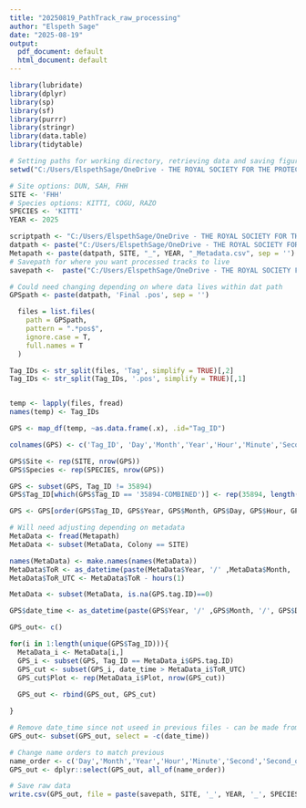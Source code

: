 ```yaml
---
title: "20250819_PathTrack_raw_processing"
author: "Elspeth Sage"
date: "2025-08-19"
output:
  pdf_document: default
  html_document: default
---
```


```r
library(lubridate)
library(dplyr)
library(sp)
library(sf)
library(purrr)
library(stringr)
library(data.table)
library(tidytable)
```

```r
# Setting paths for working directory, retrieving data and saving figures and outputs - CHANGE TO SUIT YOU
setwd("C:/Users/ElspethSage/OneDrive - THE ROYAL SOCIETY FOR THE PROTECTION OF BIRDS/Documents/BRAIDS/WORKING")

# Site options: DUN, SAH, FHH
SITE <- 'FHH'
# Species options: KITTI, COGU, RAZO
SPECIES <- 'KITTI'
YEAR <- 2025

```

```R

scriptpath <- "C:/Users/ElspethSage/OneDrive - THE ROYAL SOCIETY FOR THE PROTECTION OF BIRDS/Documents/BRAIDS/WORKING/Scripts/Preprocessing/"
datpath <- paste("C:/Users/ElspethSage/OneDrive - THE ROYAL SOCIETY FOR THE PROTECTION OF BIRDS/Documents/BRAIDS/WORKING/Data/Tracks_unprocessed/", YEAR, "_", SPECIES, "_", SITE, "/", sep = '')
Metapath <- paste(datpath, SITE, "_", YEAR, "_Metadata.csv", sep = '')
# Savepath for where you want processed tracks to live
savepath <-  paste("C:/Users/ElspethSage/OneDrive - THE ROYAL SOCIETY FOR THE PROTECTION OF BIRDS/Documents/BRAIDS/WORKING/Data/Tracks_processed/", SPECIES, "/", sep = '')

```



```r
# Could need changing depending on where data lives within dat path
GPSpath <- paste(datpath, 'Final .pos', sep = '')
```


```R
  files = list.files(
    path = GPSpath,
    pattern = ".*pos$",
    ignore.case = T,
    full.names = T
  )

Tag_IDs <- str_split(files, 'Tag', simplify = TRUE)[,2]
Tag_IDs <- str_split(Tag_IDs, '.pos', simplify = TRUE)[,1]


temp <- lapply(files, fread)
names(temp) <- Tag_IDs

GPS <- map_df(temp, ~as.data.frame(.x), .id="Tag_ID")

colnames(GPS) <- c('Tag_ID', 'Day','Month','Year','Hour','Minute','Second','Second_of_day','Satellites','Lat','Long','Altitude_GPS','Clock_offset','Accuracy','Battery')

GPS$Site <- rep(SITE, nrow(GPS))
GPS$Species <- rep(SPECIES, nrow(GPS))

```

```R

GPS <- subset(GPS, Tag_ID != 35894)
GPS$Tag_ID[which(GPS$Tag_ID == '35894-COMBINED')] <- rep(35894, length(GPS$Tag_ID[which(GPS$Tag_ID == '35894-COMBINED')]))

```

```R

GPS <- GPS[order(GPS$Tag_ID, GPS$Year, GPS$Month, GPS$Day, GPS$Hour, GPS$Second),]
```

```R
# Will need adjusting depending on metadata 
MetaData <- fread(Metapath)
MetaData <- subset(MetaData, Colony == SITE)

names(MetaData) <- make.names(names(MetaData))
MetaData$ToR <- as_datetime(paste(MetaData$Year, '/' ,MetaData$Month, '/', MetaData$Day, '/', MetaData$Time.of.realease))
MetaData$ToR_UTC <- MetaData$ToR - hours(1)

MetaData <- subset(MetaData, is.na(GPS.tag.ID)==0)

```

```R
GPS$date_time <- as_datetime(paste(GPS$Year, '/' ,GPS$Month, '/', GPS$Day, '/', GPS$Hour, ':', GPS$Minute, ':', GPS$Second))

GPS_out<- c()

for(i in 1:length(unique(GPS$Tag_ID))){
  MetaData_i <- MetaData[i,]
  GPS_i <- subset(GPS, Tag_ID == MetaData_i$GPS.tag.ID)
  GPS_cut <- subset(GPS_i, date_time > MetaData_i$ToR_UTC)
  GPS_cut$Plot <- rep(MetaData_i$Plot, nrow(GPS_cut))
  
  GPS_out <- rbind(GPS_out, GPS_cut)

}

# Remove date_time since not useed in previous files - can be made from data
GPS_out<- subset(GPS_out, select = -c(date_time))

# Change name orders to match previous
name_order <- c('Day','Month','Year','Hour','Minute','Second','Second_of_day','Satellites','Lat','Long','Altitude_GPS','Clock_offset','Accuracy','Battery','Tag_ID','Site','Species','Plot')
GPS_out <- dplyr::select(GPS_out, all_of(name_order))
```

```R
# Save raw data 
write.csv(GPS_out, file = paste(savepath, SITE, '_', YEAR, '_', SPECIES,'_Tracks.csv', sep = ''), row.names=FALSE)

```


